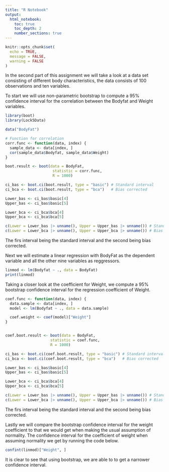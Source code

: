 ```yaml
---
title: "R Notebook"
output:
  html_notebook:
    toc: true
    toc_depth: 2
    number_sections: true
---
```


```r
knitr::opts_chunk$set(
  echo = TRUE,
  message = FALSE,
  warning = FALSE
)
```

In the second part of this assignment we will take a look at a data set consisting of different body characteristics, the data consists of 100 observations and ten variables. 

To start we will use non-parametric bootstrap to compute a 95% confidence interval for the correlation between the
Bodyfat and Weight variables.

```r
library(boot)
library(Lock5Data)

data("BodyFat")

```

```r
# Function for correlation
corr.func <- function(data, index) {
  sample_data <- data[index, ]                   
  cor(sample_data$Bodyfat, sample_data$Weight)
}

boot.result <- boot(data = BodyFat,
                     statistic = corr.func,
                     R = 1000)

ci_bas <- boot.ci(boot.result, type = "basic") # Standard interval
ci_bca <- boot.ci(boot.result, type = "bca")   # Bias corrected

```
```r
Lower_bas <- ci_bas$basic[4]
Upper_bas <- ci_bas$basic[5]

Lower_bca <- ci_bca$bca[4]
Upper_bca <- ci_bca$bca[5]

c(Lower = Lower_bas |> unname(), Upper = Upper_bas |> unname()) # Standard interval
c(Lower = Lower_bca |> unname(), Upper = Upper_bca |> unname()) # Bias corrected
```
The firs interval being the standard interval and the second being bias corrected. 

Next we will estimate a linear regression with BodyFat as the dependent variable and all the other nine variables as reggressors. 

``` r
linmod <- lm(Bodyfat ~ ., data = BodyFat)
print(linmod)
```

Taking a closer look at the coefficient for Weight, we compute a 95% bootstrap confidence interval for the regression coefficient of Weight. 

``` r
coef.func <- function(data, index) {
  data.sample <- data[index, ]
  model <- lm(Bodyfat ~ ., data = data.sample)

  coef.weight <- coef(model)["Weight"]
}


coef.boot.result <- boot(data = BodyFat,
                    statistic = coef.func,
                    R = 1000)

ci_bas <- boot.ci(coef.boot.result, type = "basic") # Standard interval
ci_bca <- boot.ci(coef.boot.result, type = "bca")   # Bias corrected

```
```r
Lower_bas <- ci_bas$basic[4]
Upper_bas <- ci_bas$basic[5]

Lower_bca <- ci_bca$bca[4]
Upper_bca <- ci_bca$bca[5]

c(Lower = Lower_bas |> unname(), Upper = Upper_bas |> unname()) # Standard interval
c(Lower = Lower_bca |> unname(), Upper = Upper_bca |> unname()) # Bias corrected
```
The firs interval being the standard interval and the second being bias corrected. 

Lastly we will compare the bootstrap confidence interval for the weight coefficient to that we would get when making the usual assumption of normality. The confidence interval for the coefficient of weight when assuming normality we get by running the code below.

``` r
confint(linmod)["Weight", ]
```
It is clear to see that using bootstrap, we are able to to get a narrower confidence interval.  

